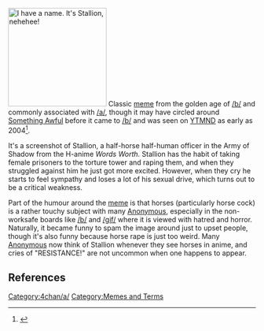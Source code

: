 [[Image:Stallion.jpg|right|thumb|200px|I have a name. It's Stallion, nehehee!]]
Classic [[meme]] from the golden age of [[/b/]] and commonly associated with [[/a/]], though it may have circled around [[Something Awful]] before it came to [[/b/]] and was seen on [[YTMND]] as early as 2004<ref>{{cite web |url=http://ytmnd.com/search?PHPSESSID=217b5a162ccdfac9847429098a53e882&q=resistance+harder&x=0&y=0 |title=Your resistance only makes my penis harder |publisher=YTMND |date=2008-02-20}}</ref>. 

It's a screenshot of Stallion, a half-horse half-human officer in the Army of Shadow from the H-anime ''Words Worth''. Stallion has the habit of taking female prisoners to the torture tower and raping them, and when they struggled against him he just got more excited. However, when they cry he starts to feel sympathy and loses a lot of his sexual drive, which turns out to be a critical weakness. 

Part of the humour around the [[meme]] is that horses (particularly horse cock) is a rather touchy subject with many [[Anonymous]], especially in the non-worksafe boards like [[/b/]] and [[/gif/]] where it is viewed with hatred and horror. Naturally, it became funny to spam the image around just to upset people, though it's also funny because horse rape is just too weird. Many [[Anonymous]] now think of Stallion whenever they see horses in anime, and cries of "RESISTANCE!" are not uncommon when one happens to appear.

== References ==
<references />

[[Category:4chan/a/]][[Category:Memes and Terms]]
